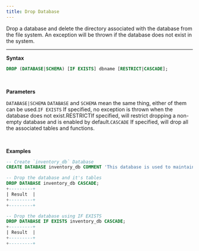 ```yaml
---
title: Drop Database
---
```


<!-- <head>
  <title>Drop Database</title>
  <meta
    name="description"
    content="Drop Database"
  />
</head> -->

Drop a database and delete the directory associated with the database from the file system. An exception will be thrown if the database does not exist in the system.
___

**Syntax** 
```sql
DROP (DATABASE|SCHEMA) [IF EXISTS] dbname [RESTRICT|CASCADE];
```
<br/>

 **Parameters** 

`DATABASE|SCHEMA` `DATABASE` and `SCHEMA` mean the same thing, either of them can be used.`IF EXISTS` If specified, no exception is thrown when the database does not exist.RESTRICTIf specified, will restrict dropping a non-empty database and is enabled by default.`CASCADE` If specified, will drop all the associated tables and functions.

<br/>

 **Examples** 
```sql
-- Create `inventory_db` Database
CREATE DATABASE inventory_db COMMENT 'This database is used to maintain Inventory';

-- Drop the database and it's tables
DROP DATABASE inventory_db CASCADE;
+---------+
| Result  |
+---------+
+---------+

-- Drop the database using IF EXISTS
DROP DATABASE IF EXISTS inventory_db CASCADE;
+---------+
| Result  |
+---------+
+---------+
```